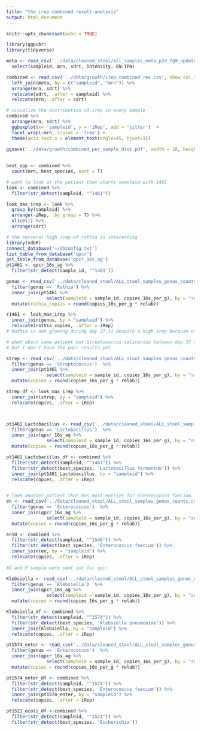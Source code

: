 ```yaml
---
title: "the irep combined result analysis"
output: html_document
---
```


```r
knitr::opts_chunk$set(echo = TRUE)
```

```r
library(ggpubr)
library(tidyverse)
```

```r
meta <- read_csv('../data/cleaned_stool/all_samples_meta_p2d_fg9_updated.csv') %>% 
  select(sampleid, mrn, sdrt, intensity, EN:TPN)

combined <- read_csv('../data/growth/irep_combined_res.csv', show_col_types = FALSE) %>% 
  left_join(meta, by = c("sampleid", "mrn")) %>% 
  arrange(mrn, sdrt) %>% 
  relocate(sdrt, .after = sampleid) %>% 
  relocate(mrn, .after = sdrt)
```

```r
# visualize the distribution of irep in every sample 
combined %>% 
  arrange(mrn, sdrt) %>% 
  ggboxplot(x= 'sampleid', y = 'iRep', add = 'jitter')  +
  facet_wrap(~mrn, scales = 'free') +
  theme(axis.text.x = element_text(angle=45, hjust=1))
    
ggsave('../data/growth/combined_per_sample_dist.pdf', width = 18, height = 10)

  
best_spp <- combined %>% 
  count(mrn, best_species, sort = T)
```

```r
# want to look at the patient that starts sampleid with 1461
look <- combined %>% 
  filter(str_detect(sampleid, "^1461"))

look_max_irep <- look %>% 
  group_by(sampleid) %>% 
  arrange(-iRep, .by_group = T) %>% 
  slice(1) %>% 
  arrange(sdrt)
```

```r
# the serveral high irep of rothia is interesting
library(vdbR)
connect_database('~/dbConfig.txt')
list_table_from_database('qpcr')
get_table_from_database('qpcr_16s_ag')
pt1461 <- qpcr_16s_ag %>% 
  filter(str_detect(sample_id, '^1461')) 

genus <- read_csv('../data/cleaned_stool/ALL_stool_samples_genus_counts.csv') %>% 
  filter(genus == 'Rothia') %>% 
  inner_join(pt1461 %>% 
               select(sampleid = sample_id, copies_16s_per_g), by = "sampleid") %>% 
  mutate(rothia_copies = round(copies_16s_per_g * relab))

r1461 <- look_max_irep %>% 
  inner_join(genus, by = "sampleid") %>% 
  relocate(rothia_copies, .after = iRep)
# Rothia is not growing during day 27-31 despite a high irep because of vancomycin
```

```r
# what about same patient but Streptococcus salivarius between day 37 and 41
# but I don't have the pqcr results yet

strep <- read_csv('../data/cleaned_stool/ALL_stool_samples_genus_counts.csv') %>% 
  filter(genus == 'Streptococcus')  %>% 
  inner_join(pt1461 %>% 
               select(sampleid = sample_id, copies_16s_per_g), by = "sampleid") %>% 
  mutate(copies = round(copies_16s_per_g * relab))

strep_df <- look_max_irep %>% 
  inner_join(strep, by = "sampleid") %>% 
  relocate(copies, .after = iRep)



pt1461_Lactobacillus <- read_csv('../data/cleaned_stool/ALL_stool_samples_genus_counts.csv') %>% 
  filter(genus == 'Lactobacillus')  %>% 
  inner_join(qpcr_16s_ag %>% 
               select(sampleid = sample_id, copies_16s_per_g), by = "sampleid") %>% 
  mutate(copies = round(copies_16s_per_g * relab))

pt1461_Lactobacillus_df <- combined %>% 
  filter(str_detect(sampleid, "^1461")) %>% 
  filter(str_detect(best_species, 'Lactobacillus fermentum')) %>% 
  inner_join(pt1461_Lactobacillus, by = "sampleid") %>% 
  relocate(copies, .after = iRep)
 
```

```r
# look another patient that has most entries for Enterococcus faecium T110
en <- read_csv('../data/cleaned_stool/ALL_stool_samples_genus_counts.csv') %>% 
  filter(genus == 'Enterococcus')  %>% 
  inner_join(qpcr_16s_ag %>% 
               select(sampleid = sample_id, copies_16s_per_g), by = "sampleid") %>% 
  mutate(copies = round(copies_16s_per_g * relab))

en10 <- combined %>% 
  filter(str_detect(sampleid, "^1546")) %>% 
  filter(str_detect(best_species, 'Enterococcus faecium')) %>% 
  inner_join(en, by = "sampleid") %>% 
  relocate(copies, .after = iRep)
  
#G and F sample were sent out for qpcr
```

```r
Klebsiella <- read_csv('../data/cleaned_stool/ALL_stool_samples_genus_counts.csv') %>% 
  filter(genus == 'Klebsiella')  %>% 
  inner_join(qpcr_16s_ag %>% 
               select(sampleid = sample_id, copies_16s_per_g), by = "sampleid") %>% 
  mutate(copies = round(copies_16s_per_g * relab))

Klebsiella_df <- combined %>% 
  filter(str_detect(sampleid, "^1574")) %>% 
  filter(str_detect(best_species, 'Klebsiella pneumoniae')) %>% 
  inner_join(Klebsiella, by = "sampleid") %>% 
  relocate(copies, .after = iRep)
```

```r
pt1574_enter <- read_csv('../data/cleaned_stool/ALL_stool_samples_genus_counts.csv') %>% 
  filter(genus == 'Enterococcus')  %>% 
  inner_join(qpcr_16s_ag %>% 
               select(sampleid = sample_id, copies_16s_per_g), by = "sampleid") %>% 
  mutate(copies = round(copies_16s_per_g * relab))

pt1574_enter_df <- combined %>% 
  filter(str_detect(sampleid, "^1574")) %>% 
  filter(str_detect(best_species, 'Enterococcus faecium')) %>% 
  inner_join(pt1574_enter, by = "sampleid") %>% 
  relocate(copies, .after = iRep)
```
```r
pt1521_ecoli_df <-combined %>% 
  filter(str_detect(sampleid, "^1521")) %>% 
  filter(str_detect(best_species, 'Escherichia'))
```


